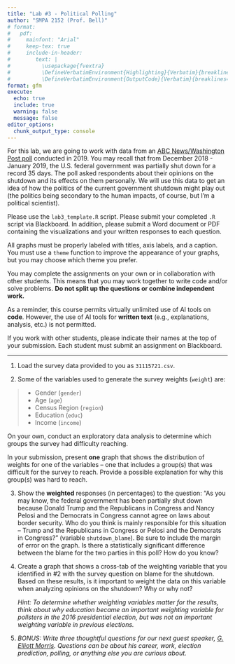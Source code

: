 ```yaml
---
title: "Lab #3 - Political Polling"
author: "SMPA 2152 (Prof. Bell)"
# format:
#   pdf:
#     mainfont: "Arial"
#     keep-tex: true
#     include-in-header:
#        text: |
#          \usepackage{fvextra}
#          \DefineVerbatimEnvironment{Highlighting}{Verbatim}{breaklines=true, breakanywhere=true, breaksymbol=, breakanywheresymbolpre=,commandchars=\\\{\}}
#          \DefineVerbatimEnvironment{OutputCode}{Verbatim}{breaklines=true, breakanywhere=true, breaksymbol=, breakanywheresymbolpre=,commandchars=\\\{\}}
format: gfm
execute:
  echo: true
  include: true
  warning: false
  message: false
editor_options: 
  chunk_output_type: console
---
```

\vspace{-3em}

For this lab, we are going to work with data from an [ABC News/Washington Post poll](https://ropercenter.cornell.edu/ipoll/study/31115721) conducted in 2019. You may recall that from December 2018 - January 2019, the U.S. federal government was partially shut down for a record 35 days. The poll asked respondents about their opinions on the shutdown and its effects on them personally. We will use this data to get an idea of how the politics of the current government shutdown might play out (the politics being secondary to the human impacts, of course, but I'm a political scientist).

Please use the `lab3_template.R` script. Please submit your completed `.R` script via Blackboard. In addition, please submit a Word document or PDF containing the visualizations and your written responses to each question.

All graphs must be properly labeled with titles, axis labels, and a caption. You must use a `theme` function to improve the appearance of your graphs, but you may choose which theme you prefer.

You may complete the assignments on your own or in collaboration with other students. This means that you may work together to write code and/or solve problems. **Do not split up the questions or combine independent work.**

As a reminder, this course permits virtually unlimited use of AI tools on **code**. However, the use of AI tools for **written text** (e.g., explanations, analysis, etc.) is not permitted.

If you work with other students, please indicate their names at the top of your submission. Each student must submit an assignment on Blackboard.
\vspace{-1em}

---

1. Load the survey data provided to you as `31115721.csv`.

2. Some of the variables used to generate the survey weights (`weight`) are:

> * Gender (`gender`)
> * Age (`age`)
> * Census Region (`region`)
> * Education (`educ`)
> * Income (`income`)

On your own, conduct an exploratory data analysis to determine which groups the survey had difficulty reaching.

In your submission, present **one** graph that shows the distribution of weights for one of the variables -- one that includes a group(s) that was difficult for the survey to reach. Provide a possible explanation for why this group(s) was hard to reach.

3. Show the **weighted** responses (in percentages) to the question: "As you may know, the federal government has been partially shut down because Donald Trump and the Republicans in Congress and Nancy Pelosi and the Democrats in Congress cannot agree on laws about border security. Who do you think is mainly responsible for this situation -- Trump and the Republicans in Congress or Pelosi and the Democrats in Congress?" (variable `shutdown_blame`). Be sure to include the margin of error on the graph. Is there a statistically significant difference between the blame for the two parties in this poll? How do you know?

4. Create a graph that shows a cross-tab of the weighting variable that you identified in \#2 with the survey question on blame for the shutdown. Based on these results, is it important to weight the data on this variable when analyzing opinions on the shutdown? Why or why not?

    *Hint: To determine whether weighting variables matter for the results, think about why education became an important weighting variable for pollsters in the 2016 presidential election, but was not an important weighting variable in previous elections.*

5. *BONUS: Write three thoughtful questions for our next guest speaker, [G. Elliott Morris](https://www.gelliottmorris.com/about). Questions can be about his career, work, election prediction, polling, or anything else you are curious about.*